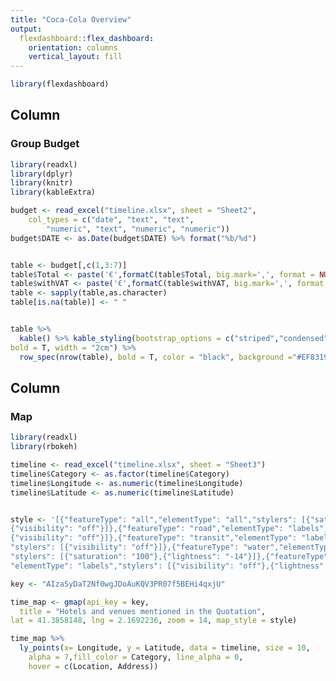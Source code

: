 ```yaml
---
title: "Coca-Cola Overview"
output: 
  flexdashboard::flex_dashboard:
    orientation: columns
    vertical_layout: fill
---
```


```r
library(flexdashboard)
```

Column {data-width=500}
-----------------------------------------------------------------------

### Group Budget

```r

library(readxl)
library(dplyr)
library(knitr)
library(kableExtra)

budget <- read_excel("timeline.xlsx", sheet = "Sheet2", 
    col_types = c("date", "text", "text", 
        "numeric", "text", "numeric", "numeric"))
budget$DATE <- as.Date(budget$DATE) %>% format("%b/%d")


table <- budget[,c(1,3:7)] 
table$Total <- paste('€',formatC(table$Total, big.mark=',', format = NULL ))
table$withVAT <- paste('€',formatC(table$withVAT, big.mark=',', format = NULL ))
table <- sapply(table,as.character)
table[is.na(table)] <- " "


table %>%  
  kable() %>% kable_styling(bootstrap_options = c("striped","condensed","responsive"),font_size = 10, fixed_thead = list(enabled=T, background="#EF8319")) %>% column_spec(6, 
bold = T, width = "2cm") %>% 
  row_spec(nrow(table), bold = T, color = "black", background ="#EF8319")


```

Column {data-width=500}
-----------------------------------------------------------------------


### Map

```r

library(readxl)
library(rbokeh)

timeline <- read_excel("timeline.xlsx", sheet = "Sheet3")
timeline$Category <- as.factor(timeline$Category)
timeline$Longitude <- as.numeric(timeline$Longitude)
timeline$Latitude <- as.numeric(timeline$Latitude)


style <- '[{"featureType": "all","elementType": "all","stylers": [{"saturation": "32"},{"lightness": "-3"},{"visibility": "on"},{"weight": "1.18"}]},{"featureType": "administrative","elementType": "labels","stylers": [{"visibility": "off"}]},{"featureType": "landscape","elementType": "labels","stylers": [{"visibility": "off"}]},{"featureType": "landscape.man_made","elementType": "all","stylers": [{"saturation": "-70"},{"lightness": "14"}]},{"featureType": "poi","elementType": "labels","stylers": [
{"visibility": "off"}]},{"featureType": "road","elementType": "labels","stylers": [
{"visibility": "off"}]},{"featureType": "transit","elementType": "labels",
"stylers": [{"visibility": "off"}]},{"featureType": "water","elementType": "all",
"stylers": [{"saturation": "100"},{"lightness": "-14"}]},{"featureType": "water",
"elementType": "labels","stylers": [{"visibility": "off"},{"lightness": "12"}]}]'

key <- "AIzaSyDaT2Nf0wgJDoAuKQV3PR07f5BEHi4qxjU"

time_map <- gmap(api_key = key,
  title = "Hotels and venues mentioned in the Quotation",
lat = 41.3858148, lng = 2.1692236, zoom = 14, map_style = style)

time_map %>% 
  ly_points(x= Longitude, y = Latitude, data = timeline, size = 10,
    alpha = 7,fill_color = Category, line_alpha = 0, 
    hover = c(Location, Address))
```



